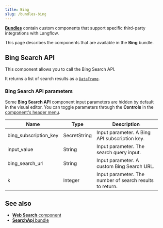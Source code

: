 ```yaml
---
title: Bing
slug: /bundles-bing
---
```



<Icon name="Blocks" aria-hidden="true" /> [**Bundles**](/components-bundle-components)  contain custom components that support specific third-party integrations with Langflow.

This page describes the components that are available in the **Bing** bundle.

## Bing Search API

This component allows you to call the Bing Search API.

It returns a list of search results as a [`DataFrame`](/data-types#dataframe).

### Bing Search API parameters

Some **Bing Search API** component input parameters are hidden by default in the visual editor.
You can toggle parameters through the <Icon name="SlidersHorizontal" aria-hidden="true"/> **Controls** in the [component's header menu](/concepts-components#component-menus).

| Name | Type | Description |
|------|------|-------------|
| bing_subscription_key | SecretString | Input parameter. A Bing API subscription key. |
| input_value | String | Input parameter. The search query input. |
| bing_search_url | String | Input parameter. A custom Bing Search URL. |
| k | Integer | Input parameter. The number of search results to return. |

## See also

* [**Web Search** component](/components-data#web-search)
* [**SearchApi** bundle](/bundles-searchapi)